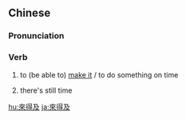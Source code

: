 {{also|来得及}}
==Chinese==
{{zh-forms|s=来得及}}

===Pronunciation===
{{zh-pron
|m=láidejí
|c=loi4 dak1 kap6
|cat=v
}}

===Verb===
{{zh-verb}}

# to (be able to) [[make it]] / to do something on time
#: {{zh-x|火車 三 點 開，你 現在 去 還 '''來得{de}及'''。|The train departs at three. You are still able '''to make it''' if you go now.}}
# there's still time
#: {{zh-x|走 時 沒 '''來得{de}及''' 和 你 說 一 聲，很 抱歉 。|I'm sorry, '''there was''' no '''time''' to speak with you before I left.}}

{{zh-cat|Elementary}}

[[hu:來得及]]
[[ja:來得及]]